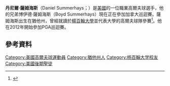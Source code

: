 '''丹尼爾·薩姆海斯'''（Daniel Summerhays；{{bd|1983年|12月3日}}）是[[美國|美國]]的一位職業高爾夫球選手，他的兄弟博伊德·薩姆海斯（Boyd Summerhays）現在正在參加加拿大巡迴賽。薩姆海斯出生在猶他州，曾經就讀於[[楊百翰大學|楊百翰大學]]並代表大學的高爾夫球隊參賽<ref>{{Cite web |url=http://www.pgatour.com/2007/h/07/23/nwt_summerhays/index.html |title=Nationwide Tour winner Daniel Summerhays elects to turn pro |accessdate=2016-01-15 |archive-date=2007-09-30 |archive-url=https://web.archive.org/web/20070930070335/http://www.pgatour.com/2007/h/07/23/nwt_summerhays/index.html |dead-url=no }}</ref>。他在2012年開始參加PGA巡迴賽。
==參考資料==
{{reflist}}

{{DEFAULTSORT:Summerhays, Daniel}}
[[Category:美國高爾夫球運動員|Category:美國高爾夫球運動員]]
[[Category:猶他州人|Category:猶他州人]]
[[Category:杨百翰大学校友|Category:杨百翰大学校友]]
[[Category:美國後期聖徒|Category:美國後期聖徒]]